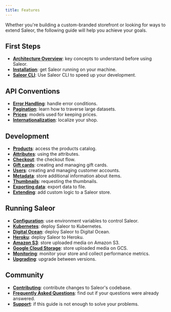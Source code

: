 ```yaml
---
title: Features
---
```


Whether you're building a custom-branded storefront or looking for ways to extend Saleor, the following guide will help you achieve your goals.

## First Steps

- [**Architecture Overview**](overview/architecture.mdx): key concepts to understand before using Saleor.
- [**Installation**](setup/docker-compose.mdx): get Saleor running on your machine.
- [**Saleor CLI**](cli.mdx): Use Saleor CLI to speed up your development.

## API Conventions

- [**Error Handling**](api-usage/error-handling.mdx): handle error conditions.
- [**Pagination**](api-usage/pagination.mdx): learn how to traverse large datasets.
- [**Prices**](api-usage/prices.mdx): models used for keeping prices.
- [**Internationalization**](api-usage/i18n.mdx): localize your shop.

## Development

- [**Products**](developer/products.mdx): access the products catalog.
- [**Attributes**](developer/attributes.mdx): using the attributes.
- [**Checkout**](developer/checkout.mdx): the checkout flow.
- [**Gift cards**](developer/gift-cards.mdx): creating and managing gift cards.
- [**Users**](developer/users.mdx): creating and managing customer accounts.
- [**Metadata**](developer/metadata.mdx): store additional information about items.
- [**Thumbnails**](developer/thumbnails.mdx): requesting the thumbnails.
- [**Exporting data**](developer/export/export-overview.mdx): export data to file.
- [**Extending**](developer/extending.mdx): add custom logic to a Saleor store.

## Running Saleor

- [**Configuration**](setup/configuration.mdx): use environment variables to control Saleor.
- [**Kubernetes**](setup/deploy-kubernetes.mdx): deploy Saleor to Kubernetes.
- [**Digital Ocean**](setup/deploy-do.mdx): deploy Saleor to Digital Ocean.
- [**Heroku**](setup/deploy-heroku.mdx): deploy Saleor to Heroku.
- [**Amazon S3**](setup/media-s3.mdx): store uploaded media on Amazon S3.
- [**Google Cloud Storage**](setup/media-gcs.mdx): store uploaded media on GCS.
- [**Monitoring**](setup/monitoring-sentry.mdx): monitor your store and collect performance metrics.
- [**Upgrading**](setup/upgrading.mdx): upgrade between versions.

## Community

- [**Contributing**](developer/community/contributing.mdx): contribute changes to Saleor's codebase.
- [**Frequently Asked Questions**](developer/community/faq.mdx): find out if your questions were already answered.
- [**Support**](developer/community/support.mdx): if this guide is not enough to solve your problems.
